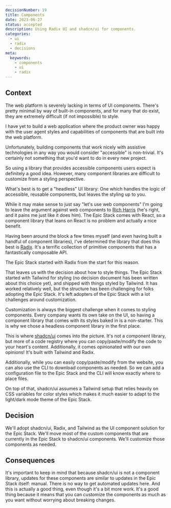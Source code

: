 ```yaml
---
decisionNumber: 19
title: Components
date: 2023-06-27
status: accepted
description: Using Radix UI and shadcn/ui for components.
categories:
  - ui
  - radix
  - decisions
meta:
  keywords:
    - components
    - ui
    - radix
---
```


## Context

The web platform is severely lacking in terms of UI components. There's pretty minimal
by way of built-in components, and for many that do exist, they are extremely difficult
(if not impossible) to style.

I have yet to build a web application where the product owner was happy with the
user agent styles and capabilities of components that are built into the web
platform.

Unfortunately, building components that work nicely with assistive technologies
in any way you would consider "accessible" is non-trivial. It's certainly not
something that you'd want to do in every new project.

So using a library that provides accessible components users expect is
definitely a good idea. However, many component libraries are difficult to
customize from a styling perspective.

What's best is to get a "headless" UI library: One which handles the logic of
accessible, reusable components, but leaves the styling up to you.

While it may make sense to just say "let's use web components" I'm going to
leave the argument against web components to
[Rich Harris](https://dev.to/richharris/why-i-don-t-use-web-components-2cia)
(he's right, and it pains me just like it does him). The Epic Stack comes with
React, so a component library that leans on React is no problem and actually a
nice benefit.

Having been around the block a few times myself (and even having built a handful
of component libraries), I've determined the library that does this best is
[Radix](https://www.radix-ui.com/). It's a terrific collection of primitive
components that has a fantastically composable API.

The Epic Stack started with Radix from the start for this reason.

That leaves us with the decision about how to style things. The Epic Stack
started with Tailwind for styling (no decision document has been written about
this choice yet), and shipped with things styled by Tailwind. It has worked
relatively well, but the structure has been challenging for folks adopting the
Epic Stack. It's left adopters of the Epic Stack with a lot challenges around
customization.

Customization is always the biggest challenge when it comes to styling
components. Every company wants its own take on the UI, so having a component
library that comes with its styles baked in is a non-starter. This is why we
chose a headless component library in the first place.

This is where [shadcn/ui](https://ui.shadcn.com/) comes into the picture. It's
not a component library, but more of a code registry where you can
copy/paste/modify the code to your heart's content. Additionally, it comes
opinionated with our own opinions! It's built with Tailwind and Radix.

Additionally, while you can easily copy/paste/modify from the website, you can
also use the CLI to download components as needed. So we can add a configuration
file to the Epic Stack and the CLI will know exactly where to place files.

On top of that, shadcn/ui assumes a Tailwind setup that relies heavily on CSS
variables for color styles which makes it much easier to adapt to the light/dark
mode theme of the Epic Stack.

## Decision

We'll adopt shadcn/ui, Radix, and Tailwind as the UI component solution for the
Epic Stack. We'll move most of the custom components that are currently in the
Epic Stack to shadcn/ui components. We'll customize those components as needed.

## Consequences

It's important to keep in mind that because shadcn/ui is not a component
library, updates for these components are similar to updates in the Epic Stack
itself: manual. There is no way to get automated updates here. And this is
actually a good thing, even though it's a bit more work. It's a good thing
because it means that you can customize the components as much as you want
without worrying about breaking changes.
